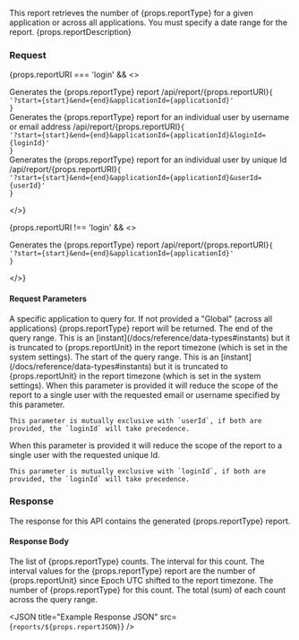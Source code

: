 
This report retrieves the number of {props.reportType} for a given application or across all applications. You must specify a date range for the report. {props.reportDescription}

### Request

{props.reportURI === 'login' && <>

<APIAuthentication icon="lock">Generates the {props.reportType} report</APIAuthentication>
<APIURI method="GET">/api/report/{props.reportURI}<code>{ '?start={start}&end={end}&applicationId={applicationId}' }</code></APIURI>
<br/>
<APIAuthentication icon="lock">Generates the {props.reportType} report for an individual user by username or email address</APIAuthentication>
<APIURI method="GET">/api/report/{props.reportURI}<code>{ '?start={start}&end={end}&applicationId={applicationId}&loginId={loginId}' }</code></APIURI>
<br/>
<APIAuthentication icon="lock">Generates the {props.reportType} report for an individual user by unique Id</APIAuthentication>
<APIURI method="GET">/api/report/{props.reportURI}<code>{ '?start={start}&end={end}&applicationId={applicationId}&userId={userId}' }</code></APIURI>

</>}

{props.reportURI !== 'login' && <>

<APIAuthentication icon="lock">Generates the {props.reportType} report</APIAuthentication>
<APIURI method="GET">/api/report/{props.reportURI}<code>{ '?start={start}&end={end}&applicationId={applicationId}' }</code></APIURI>

</>}

#### Request Parameters

<APIBlock>
  <APIField name="applicationId" type="UUID" optional>
    A specific application to query for. If not provided a "Global" (across all applications) {props.reportType} report will be returned.
  </APIField>
  <APIField name="end" type="Long" required>
    The end of the query range. This is an [instant](/docs/reference/data-types#instants) but it is truncated to {props.reportUnit} in the report timezone (which is set in the system settings).
  </APIField>
  <APIField name="start" type="Long" required>
    The start of the query range. This is an [instant](/docs/reference/data-types#instants) but it is truncated to {props.reportUnit} in the report timezone (which is set in the system settings).
  </APIField>
  <APIField name="loginId" type="String" optional since="1.4.0" renderif={props.reportURI === 'login'}>
    When this parameter is provided it will reduce the scope of the report to a single user with the requested email or username specified by this parameter.

    This parameter is mutually exclusive with `userId`, if both are provided, the `loginId` will take precedence.
  </APIField>
  <APIField name="userId" type="UUID" optional since="1.4.0" renderif={props.reportURI === 'login'}>
    When this parameter is provided it will reduce the scope of the report to a single user with the requested unique Id.

    This parameter is mutually exclusive with `loginId`, if both are provided, the `loginId` will take precedence.
  </APIField>
</APIBlock>

### Response

The response for this API contains the generated {props.reportType} report.

<StandardGetResponseCodes />

#### Response Body

<APIBlock>
  <APIField name={props.reportPrefix}>
    The list of {props.reportType} counts.
  </APIField>
  <APIField name={`${props.reportPrefix}[x].interval`} type="Integer">
    The interval for this count. The interval values for the {props.reportType} report are the number of {props.reportUnit} since Epoch UTC shifted to the report timezone.
  </APIField>
  <APIField name={`${props.reportPrefix}[x].count`} type="Integer">
    The number of {props.reportType} for this count.
  </APIField>
  <APIField name="total" type="Integer">
    The total (sum) of each count across the query range.
  </APIField>
</APIBlock>

<JSON title="Example Response JSON" src={`reports/${props.reportJSON}`} />